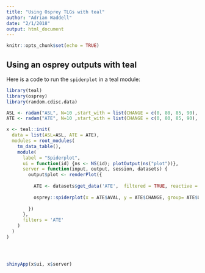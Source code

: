 ```yaml
---
title: "Using Osprey TLGs with teal"
author: "Adrian Waddell"
date: "2/1/2018"
output: html_document
---
```


```r
knitr::opts_chunk$set(echo = TRUE)
```

## Using an osprey outputs with teal

Here is a code to run the `spiderplot` in a teal module:


```r
library(teal)
library(osprey)
library(random.cdisc.data)

ASL <- radam("ASL", N=10 ,start_with = list(CHANGE = c(0, 80, 85, 90), STUDYID = c("A","B")))
ATE <- radam("ATE", N=10 ,start_with = list(CHANGE = c(0, 80, 85, 90), STUDYID = c("A","B")))

x <- teal::init(
  data = list(ASL=ASL, ATE = ATE),
  modules = root_modules(
    tm_data_table(),
    module(
      label = "Spiderplot",
      ui = function(id) {ns <- NS(id); plotOutput(ns("plot"))},
      server = function(input, output, session, datasets) {
        output$plot <- renderPlot({
          
          ATE <- datasets$get_data('ATE',  filtered = TRUE, reactive = TRUE)
          
          osprey::spiderplot(x = ATE$AVAL, y = ATE$CHANGE, group= ATE$USUBJID,color = ATE$STUDYID)
          
        })
      },
      filters = 'ATE'
    )
  )
)




shinyApp(x$ui, x$server)


```
